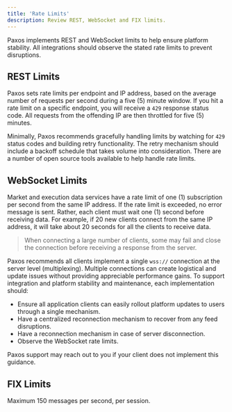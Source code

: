 ```yaml
---
title: 'Rate Limits'
description: Review REST, WebSocket and FIX limits.
---
```


Paxos implements REST and WebSocket limits to help ensure platform stability.
All integrations should observe the stated rate limits to prevent disruptions.

## REST Limits

Paxos sets rate limits per endpoint and IP address, based on the average number of requests per second during a five (5) minute window.
If you hit a rate limit on a specific endpoint, you will receive a `429` response status code. All requests from the offending IP are then throttled for five (5) minutes.

<RestLimits />

Minimally, Paxos recommends gracefully handling limits by watching for `429` status codes and building retry functionality.
The retry mechanism should include a backoff schedule that takes volume into consideration.
There are a number of open source tools available to help handle rate limits.

## WebSocket Limits

Market and execution data services have a rate limit of one (1) subscription per second from the same IP address.
If the rate limit is exceeded, no error message is sent.
Rather, each client must wait one (1) second before receiving data.
For example, if 20 new clients connect from the same IP address, it will take about 20 seconds for all the clients to receive data.

> When connecting a large number of clients, some may fail and close the connection before receiving a response from the server.

Paxos recommends all clients implement a single `wss://` connection at the server level (multiplexing).
Multiple connections can create logistical and update issues without providing appreciable performance gains.
To support integration and platform stability and maintenance, each implementation should:
- Ensure all application clients can easily rollout platform updates to users through a single mechanism.
- Have a centralized reconnection mechanism to recover from any feed disruptions.
- Have a reconnection mechanism in case of server disconnection. 
- Observe the WebSocket rate limits.

Paxos support may reach out to you if your client does not implement this guidance.

## FIX Limits

Maximum 150 messages per second, per session.
